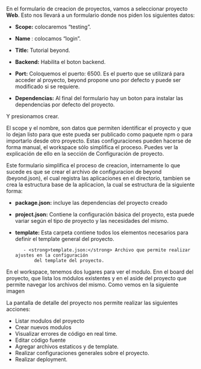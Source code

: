 
<DocHeader pretitle="Tutorial" title="Crear el proyecto" />

En el formulario de creacion de proyectos, vamos a seleccionar proyecto <strong>Web</strong>.
Esto nos llevará a un formulario donde nos piden los siguientes datos:

-   <strong>Scope:</strong> colocaremos “testing”.
-   <strong>Name </strong>: colocamos “login”.
-   <strong>Title:</strong> Tutorial beyond.
-   <strong>Backend:</strong> Habilita el boton backend.
-   <strong>Port:</strong> Coloquemos el puerto: 6500. Es el puerto que se utilizará para acceder al proyecto, beyond propone
    uno por defecto y puede ser modificado si se requiere.

-   <strong>Dependencias:</strong> Al final del formulario hay un boton para instalar las dependencias por defecto del proyecto.

Y presionamos crear.

<div className="block__note">
    El scope y el nombre, son datos que permiten identificar el proyecto y que lo dejan listo para que este pueda ser
    publicado como paquete npm o para importarlo desde otro proyecto. Estas configuraciones pueden hacerse de forma
    manual, el workspace sólo simplifica el proceso. Puedes ver la explicación de ello en
    <Link href="/project/config"> la sección de Configuración de proyecto.</Link>
</div>

Este formulario simplifica el proceso de creacion, internamente lo que sucede es que se crear el archivo
de configuracion de beyond (beyond.json), el cual registra las aplicaciones en el directorio, tambien se
crea la estructura base de la aplicacion, la cual se estructura de la siguiente forma:

-   <strong>package.json:</strong> incluye las dependencias del proyecto creado

-   <strong>project.json:</strong> Contiene la configuración básica del proyecto, esta puede variar según el tipo de proyecto
    y las necesidades del mismo.

-   <strong>template:</strong> Esta carpeta contiene todos los elementos necesarios para definir el template general del
    proyecto.

           - <strong>template.json:</strong> Archivo que permite realizar ajustes en la configuración
               del template del proyecto.

En el workspace, tenemos dos lugares para ver el modulo. Enn el board del proyecto, que lista los módulos
existentes y en el aside del proyecto que permite navegar los archivos del mismo. Como vemos en la
siguiente imagen

La pantalla de detalle del proyecto nos permite realizar las siguientes acciones:

-   Listar modulos del proyecto
-   Crear nuevos modulos
-   Visualizar errores de código en real time.
-   Editar código fuente
-   Agregar archivos estaticos y de template.
-   Realizar configuraciones generales sobre el proyecto.
-   Realizar deployment.
